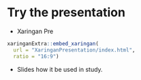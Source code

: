 # Try the presentation {#sec-week02}

- Xaringan Pre

```r
xaringanExtra::embed_xaringan(
  url = "XaringanPresentation/index.html",
  ratio = "16:9")
```

- Slides how it be used in study.